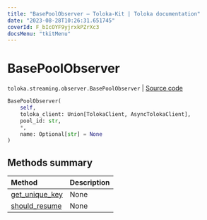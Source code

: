 ```yaml
---
title: "BasePoolObserver — Toloka-Kit | Toloka documentation"
date: "2023-08-28T10:26:31.651745"
coverId: F_bIcOYF9yjrxkPZrXc3
docsMenu: "tkitMenu"
---
```


# BasePoolObserver

`toloka.streaming.observer.BasePoolObserver` | [Source code](https://github.com/Toloka/toloka-kit/blob/v1.2.1/src/streaming/observer.py#L126)

```python
BasePoolObserver(
    self,
    toloka_client: Union[TolokaClient, AsyncTolokaClient],
    pool_id: str,
    *,
    name: Optional[str] = None
)
```

## Methods summary

| Method | Description |
| :------| :-----------|
[get_unique_key](/docs/toloka-kit/reference/toloka.streaming.observer.BasePoolObserver.get_unique_key)| None
[should_resume](/docs/toloka-kit/reference/toloka.streaming.observer.BasePoolObserver.should_resume)| None